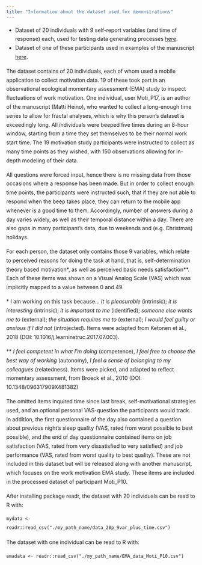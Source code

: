 ```yaml
---
title: "Information about the dataset used for demonstrations"
---
```

<div style="line-height: 1.7em;">

* Dataset of 20 individuals with 9 self-report variables (and time of response) each, used for testing data generating processes [here](https://raw.githubusercontent.com/heinonmatti/complexity-behchange/master/data/data_20p_9var_plus_time.csv).
* Dataset of one of these participants used in examples of the manuscript [here](https://raw.githubusercontent.com/heinonmatti/complexity-behchange/master/data/EMA_data_Moti_P10.csv).

The dataset contains of 20 individuals, each of whom used a mobile application to collect motivation data. 19 of these took part in an observational ecological momentary assessment (EMA) study to inspect fluctuations of work motivation. One individual, user Moti_P17, is an author of the manuscript (Matti Heino), who wanted to collect a long-enough time series to allow for fractal analyses, which is why this person's dataset is exceedingly long. All individuals were beeped five times during an 8-hour window, starting from a time they set themselves to be their normal work start time. The 19 motivation study participants were instructed to collect as many time points as they wished, with 150 observations allowing for in-depth modeling of their data.    

All questions were forced input, hence there is no missing data from those occasions where a response has been made. But in order to collect enough time points, the participants were instructed such, that if they are not able to respond when the beep takes place, they can return to the mobile app whenever is a good time to them. Accordingly, number of answers during a day varies widely, as well as their temporal distance within a day. There are also gaps in many participant's data, due to weekends and (e.g. Christmas) holidays.

For each person, the dataset only contains those 9 variables, which relate to perceived reasons for doing the task at hand, that is, self-determination theory based motivation\*, as well as perceived basic needs satisfaction\*\*. Each of these items was shown on a Visual Analog Scale (VAS) which was implicitly mapped to a value between 0 and 49.

\* I am working on this task because... _It is pleasurable_ (intrinsic); _it is interesting_ (intrinsic); _it is important to me_ (identified); _someone else wants me to_ (external); _the situation requires me to_ (external); _I would feel guilty or anxious if I did not_ (introjected). Items were adapted from Ketonen et al., 2018 (DOI: 10.1016/j.learninstruc.2017.07.003).

\*\* _I feel competent in what I'm doing_ (competence), _I feel free to choose the best way of working_ (autonomy), _I feel a sense of belonging to my colleagues_ (relatedness). Items were picked, and adapted to reflect momentary assessment, from Broeck et al., 2010 (DOI: 10.1348/096317909X481382)

The omitted items inquired time since last break, self-motivational strategies used, and an optional personal VAS-question the participants would track. In addition, the first questionnaire of the day also contained a question about previous night’s sleep quality (VAS, rated from worst possible to best possible), and the end of day questionnaire contained items on job satisfaction (VAS, rated from very dissatisfied to very satisfied) and job performance (VAS, rated from worst quality to best quality). These are not included in this dataset but will be released along with another manuscript, which focuses on the work motivation EMA study. These items are included in the processed dataset of participant Moti_P10.

After installing package readr, the dataset with 20 individuals can be read to R with:

`mydata <- readr::read_csv("./my_path_name/data_20p_9var_plus_time.csv")`

The dataset with one individual can be read to R with:

`emadata <- readr::read_csv("./my_path_name/EMA_data_Moti_P10.csv")`

</div>